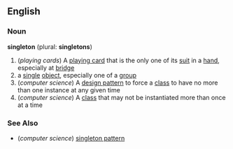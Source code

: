 ==English==
===Noun===

'''singleton''' (plural: '''singletons''')
# (''playing cards'') A [[playing card]] that is the only one of its [[suit]] in a [[hand]], especially at [[bridge]]
# a [[single]] [[object]], especially one of a [[group]]
# (''computer science'') A [[w:design pattern (computer science)|design pattern]] to force a [[w:class (computer science)|class]] to have no more than one instance at any given time
# (''computer science'') A [[w:class (computer science)|class]] that may not be instantiated more than once at a time

===See Also===
* (''computer science'') [[w:Singleton pattern|singleton pattern]]